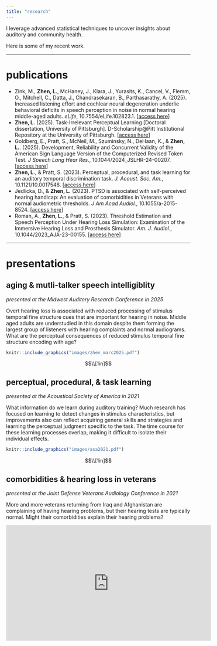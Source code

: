 ```yaml
---
title: "research"
---
```

I leverage advanced statistical techniques to uncover insights about auditory and community health.

Here is some of my recent work.

---

# publications
- Zink, M., **Zhen, L.**, McHaney, J., Klara, J., Yurasits, K., Cancel, V., Flemm, O., Mitchell, C., Datta, J., Chandrasekaran, B., Parthasarathy, A. (2025). Increased listening effort and cochlear neural degeneration underlie behavioral deficits in speech perception in noise in normal hearing middle-aged adults. *eLife*, 10.7554/eLife.102823.1. [[access here](https://elifesciences.org/articles/102823)]
- **Zhen, L.** (2025). Task-Irrelevant Perceptual Learning [Doctoral dissertation, University of Pittsburgh]. D-Scholarship\@Pitt Institutional Repository at the University of Pittsburgh. [[access here](https://d-scholarship.pitt.edu/47112/)]
- Goldberg, E., Pratt, S., McNeil, M., Szuminsky, N., DeHaan, K., & **Zhen, L.**. (2025). Development, Reliability and Concurrent Validity of the American Sign Language Version of the Computerized Revised Token Test. *J Speech Lang Hear Res.*, 10.1044/2024_JSLHR-24-00207. [[access here](https://pubmed.ncbi.nlm.nih.gov/39853161/)]
- **Zhen, L.**, & Pratt, S. (2023). Perceptual, procedural, and task learning for an auditory temporal discrimination task. *J. Acoust. Soc. Am.*, 10.1121/10.0017548. [[access here](https://asa.scitation.org/doi/10.1121/10.0017548)]
- Jedlicka, D., & **Zhen, L.** (2023). PTSD is associated with self-perceived hearing handicap: An evaluation of comorbidities in Veterans with normal audiometric thresholds. *J Am Acad Audiol.*, 10.1055/a-2015-8524. [[access here](https://pubmed.ncbi.nlm.nih.gov/36657469/)]
- Roman, A., **Zhen, L.**, & Pratt, S. (2023). Threshold Estimation and Speech Perception Under Hearing Loss Simulation: Examination of the Immersive Hearing Loss and Prosthesis Simulator. *Am. J. Audiol.*, 10.1044/2023_AJA-23-00155. [[access here](https://pubmed.ncbi.nlm.nih.gov/37956704/)]

---

# presentations


## aging & mutli-talker speech intelligiblity
*presented at the Midwest Auditory Research Conference in 2025*

Overt hearing loss is associated with reduced processing of stimulus temporal fine structure cues that are important for hearing in noise. Middle aged adults are understudied in this domain despite them forming the largest group of listeners with hearing complaints and normal audiograms. What are the perceptual consequences of reduced stimulus temporal fine structure encoding with age?

```r
knitr::include_graphics("images/zhen_marc2025.pdf")
```

$$\\[1in]$$


## perceptual, procedural, & task learning
*presented at the Acoustical Society of America in 2021*

What information do we learn during auditory training? Much research has focused on learning to detect changes in stimulus characteristics, but improvements also can reflect acquiring general skills and strategies and learning the perceptual judgment specific to the task. The time course for these learning processes overlap, making it difficult to isolate their individual effects.

```r
knitr::include_graphics("images/asa2021.pdf")
```

$$\\[1in]$$


## comorbidities & hearing loss in veterans
*presented at the Joint Defense Veterans Audiology Conference in 2021*

More and more veterans returning from Iraq and Afghanistan are complaining of having hearing problems, but their hearing tests are typically normal. Might their comorbidities explain their hearing problems?

<iframe width="560" height="315" src="https://www.youtube.com/embed/JgREjfMw7Uw" title="YouTube video player" frameborder="0" allow="accelerometer; autoplay; clipboard-write; encrypted-media; gyroscope; picture-in-picture" allowfullscreen></iframe>

